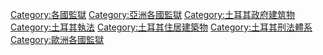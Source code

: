 {{Commons category|Prisons in Turkey}}
{{portal|土耳其}}

[[Category:各國監獄|Category:各國監獄]]
[[Category:亞洲各國監獄|Category:亞洲各國監獄]]
[[Category:土耳其政府建筑物|Category:土耳其政府建筑物]]
[[Category:土耳其執法|Category:土耳其執法]]
[[Category:土耳其住居建築物|Category:土耳其住居建築物]]
[[Category:土耳其刑法體系|Category:土耳其刑法體系]]
[[Category:歐洲各國監獄|Category:歐洲各國監獄]]